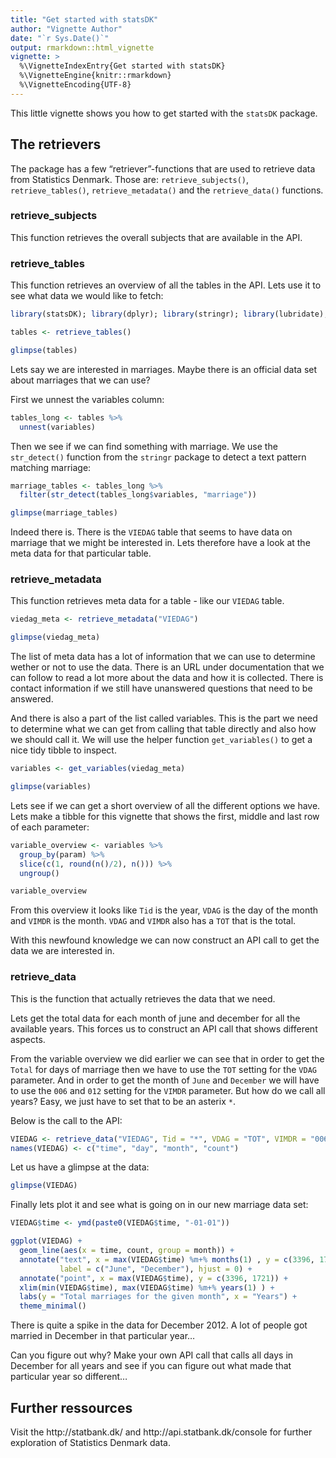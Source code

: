 ```yaml
---
title: "Get started with statsDK"
author: "Vignette Author"
date: "`r Sys.Date()`"
output: rmarkdown::html_vignette
vignette: >
  %\VignetteIndexEntry{Get started with statsDK}
  %\VignetteEngine{knitr::rmarkdown}
  %\VignetteEncoding{UTF-8}
---
```


This little vignette shows you how to get started with the `statsDK` package.

## The retrievers
The package has a few "retriever"-functions that are used to retrieve data from Statistics Denmark.
Those are: `retrieve_subjects()`, `retrieve_tables()`, `retrieve_metadata()` and the `retrieve_data()` functions. 

### retrieve_subjects
This function retrieves the overall subjects that are available in the API.

### retrieve_tables
This function retrieves an overview of all the tables in the API. Lets use it to see what data we would like to fetch:

```r
library(statsDK); library(dplyr); library(stringr); library(lubridate); library(ggplot2); library(tidyr)

tables <- retrieve_tables()

glimpse(tables)
```

Lets say we are interested in marriages. Maybe there is an official data set about marriages that we can use?

First we unnest the variables column:
```r
tables_long <- tables %>%
  unnest(variables)
```

Then we see if we can find something with marriage. We use the `str_detect()` function from the `stringr` package to detect a text pattern matching marriage:
```r

marriage_tables <- tables_long %>%
  filter(str_detect(tables_long$variables, "marriage"))

glimpse(marriage_tables)

```

Indeed there is. There is the `VIEDAG` table that seems to have data on marriage that we might be interested in. Lets therefore have a look at the meta data for that particular table.

### retrieve_metadata
This function retrieves meta data for a table - like our `VIEDAG` table.

```r
viedag_meta <- retrieve_metadata("VIEDAG")

glimpse(viedag_meta)
```

The list of meta data has a lot of information that we can use to determine wether or not to use the data. There is an URL under documentation that we can follow to read a lot more about the data and how it is collected. There is contact information if we still have unanswered questions that need to be answered.

And there is also a part of the list called variables. This is the part we need to determine what we can get from calling that table directly and also how we should call it. We will use the helper function `get_variables()` to get a nice tidy tibble to inspect.

```r
variables <- get_variables(viedag_meta)

glimpse(variables)
```

Lets see if we can get a short overview of all the different options we have. Lets make a tibble for this vignette that shows the first, middle and last row of each parameter:

```r
variable_overview <- variables %>% 
  group_by(param) %>%
  slice(c(1, round(n()/2), n())) %>%
  ungroup()

variable_overview
```

From this overview it looks like `Tid` is the year, `VDAG` is the day of the month and `VIMDR` is the month. `VDAG` and `VIMDR` also has a `TOT` that is the total. 

With this newfound knowledge we can now construct an API call to get the data we are interested in.

### retrieve_data
This is the function that actually retrieves the data that we need.

Lets get the total data for each month of june and december for all the available years. This forces us to construct an API call that shows different aspects.

From the variable overview we did earlier we can see that in order to get the `Total` for days of marriage then we have to use the `TOT` setting for the `VDAG` parameter. And in order to get the month of `June` and `December` we will have to use the `006` and `012` setting for the `VIMDR` parameter. But how do we call all years? Easy, we just have to set that to be an asterix `*`. 

Below is the call to the API:

```r
VIEDAG <- retrieve_data("VIEDAG", Tid = "*", VDAG = "TOT", VIMDR = "006,012")
names(VIEDAG) <- c("time", "day", "month", "count")
```

Let us have a glimpse at the data:

```r
glimpse(VIEDAG)
```

Finally lets plot it and see what is going on in our new marriage data set:

```r

VIEDAG$time <- ymd(paste0(VIEDAG$time, "-01-01"))

ggplot(VIEDAG) +
  geom_line(aes(x = time, count, group = month)) +
  annotate("text", x = max(VIEDAG$time) %m+% months(1) , y = c(3396, 1721), 
           label = c("June", "December"), hjust = 0) +
  annotate("point", x = max(VIEDAG$time), y = c(3396, 1721)) +
  xlim(min(VIEDAG$time), max(VIEDAG$time) %m+% years(1) ) +
  labs(y = "Total marriages for the given month", x = "Years") +
  theme_minimal()
```

There is quite a spike in the data for December 2012. A lot of people got married in December in that particular year...

Can you figure out why? Make your own API call that calls all days in December for all years and see if you can figure out what made that particular year so different...


## Further ressources
Visit the http://statbank.dk/ and http://api.statbank.dk/console for further exploration of Statistics Denmark data.
